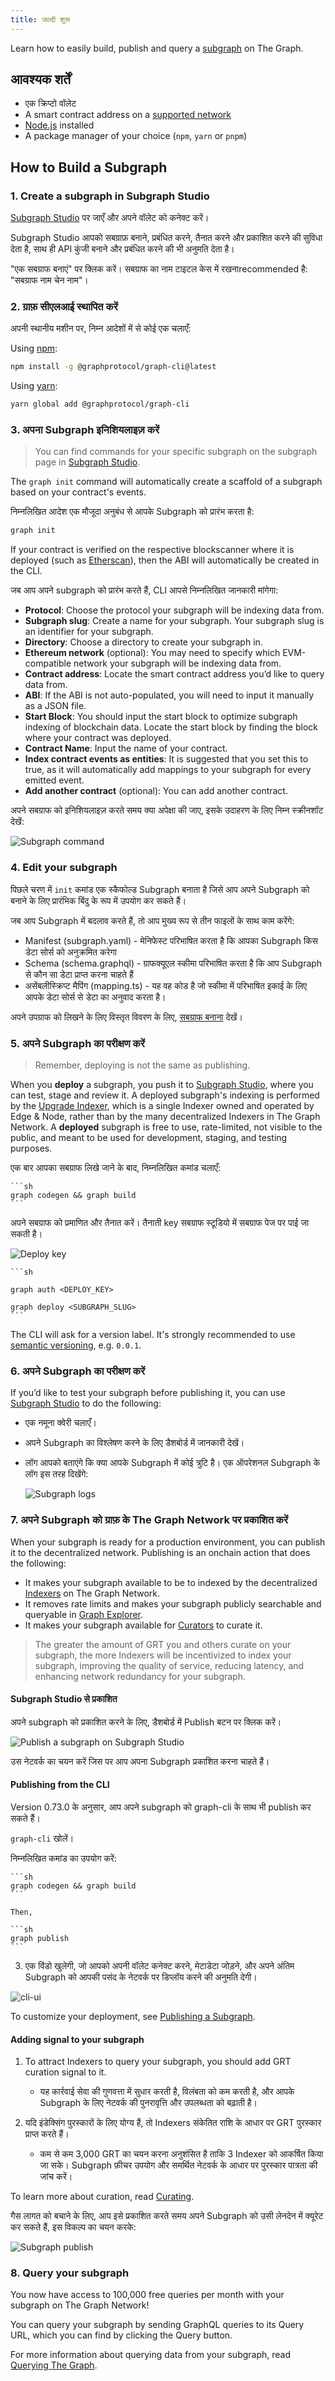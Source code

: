 ```yaml
---
title: जल्दी शुरू
---
```


Learn how to easily build, publish and query a [subgraph](/subgraphs/developing/developer-faq/#1-what-is-a-subgraph) on The Graph.

## आवश्यक शर्तें

- एक क्रिप्टो वॉलेट
- A smart contract address on a [supported network](/supported-networks/)
- [Node.js](https://nodejs.org/) installed
- A package manager of your choice (`npm`, `yarn` or `pnpm`)

## How to Build a Subgraph

### 1. Create a subgraph in Subgraph Studio

[Subgraph Studio](https://thegraph.com/studio/) पर जाएँ और अपने वॉलेट को कनेक्ट करें।

Subgraph Studio आपको सबग्राफ़ बनाने, प्रबंधित करने, तैनात करने और प्रकाशित करने की सुविधा देता है, साथ ही API कुंजी बनाने और प्रबंधित करने की भी अनुमति देता है।

"एक सबग्राफ बनाएं" पर क्लिक करें। सबग्राफ का नाम टाइटल केस में रखनाrecommended है: "सबग्राफ नाम चेन नाम"।

### 2. ग्राफ़ सीएलआई स्थापित करें

अपनी स्थानीय मशीन पर, निम्न आदेशों में से कोई एक चलाएँ:

Using [npm](https://www.npmjs.com/):

```sh
npm install -g @graphprotocol/graph-cli@latest
```

Using [yarn](https://yarnpkg.com/):

```sh
yarn global add @graphprotocol/graph-cli
```

### 3. अपना Subgraph इनिशियलाइज़ करें

> You can find commands for your specific subgraph on the subgraph page in [Subgraph Studio](https://thegraph.com/studio/).

The `graph init` command will automatically create a scaffold of a subgraph based on your contract's events.

निम्नलिखित आदेश एक मौजूदा अनुबंध से आपके Subgraph को प्रारंभ करता है:

```sh
graph init
```

If your contract is verified on the respective blockscanner where it is deployed (such as [Etherscan](https://etherscan.io/)), then the ABI will automatically be created in the CLI.

जब आप अपने subgraph को प्रारंभ करते हैं, CLI आपसे निम्नलिखित जानकारी मांगेगा:

- **Protocol**: Choose the protocol your subgraph will be indexing data from.
- **Subgraph slug**: Create a name for your subgraph. Your subgraph slug is an identifier for your subgraph.
- **Directory**: Choose a directory to create your subgraph in.
- **Ethereum network** (optional): You may need to specify which EVM-compatible network your subgraph will be indexing data from.
- **Contract address**: Locate the smart contract address you’d like to query data from.
- **ABI**: If the ABI is not auto-populated, you will need to input it manually as a JSON file.
- **Start Block**: You should input the start block to optimize subgraph indexing of blockchain data. Locate the start block by finding the block where your contract was deployed.
- **Contract Name**: Input the name of your contract.
- **Index contract events as entities**: It is suggested that you set this to true, as it will automatically add mappings to your subgraph for every emitted event.
- **Add another contract** (optional): You can add another contract.

अपने सबग्राफ को इनिशियलाइज़ करते समय क्या अपेक्षा की जाए, इसके उदाहरण के लिए निम्न स्क्रीनशॉट देखें:

![Subgraph command](/img/CLI-Example.png)

### 4. Edit your subgraph

पिछले चरण में `init` कमांड एक स्कैफोल्ड Subgraph बनाता है जिसे आप अपने Subgraph को बनाने के लिए प्रारंभिक बिंदु के रूप में उपयोग कर सकते हैं।

जब आप Subgraph में बदलाव करते हैं, तो आप मुख्य रूप से तीन फाइलों के साथ काम करेंगे:

- Manifest (subgraph.yaml) - मेनिफेस्ट परिभाषित करता है कि आपका Subgraph किस डेटा सोर्स को अनुक्रमित करेगा
- Schema (schema.graphql) - ग्राफक्यूएल स्कीमा परिभाषित करता है कि आप Subgraph से कौन सा डेटा प्राप्त करना चाहते हैं
- असेंबलीस्क्रिप्ट मैपिंग (mapping.ts) - यह वह कोड है जो स्कीमा में परिभाषित इकाई के लिए आपके डेटा सोर्स से डेटा का अनुवाद करता है।

अपने उपग्राफ को लिखने के लिए विस्तृत विवरण के लिए, [सबग्राफ बनाना](/developing/creating-a-subgraph/) देखें।

### 5. अपने Subgraph का परीक्षण करें

> Remember, deploying is not the same as publishing.

When you **deploy** a subgraph, you push it to [Subgraph Studio](https://thegraph.com/studio/), where you can test, stage and review it. A deployed subgraph's indexing is performed by the [Upgrade Indexer](https://thegraph.com/blog/upgrade-indexer/), which is a single Indexer owned and operated by Edge & Node, rather than by the many decentralized Indexers in The Graph Network. A **deployed** subgraph is free to use, rate-limited, not visible to the public, and meant to be used for development, staging, and testing purposes.

एक बार आपका सबग्राफ लिखे जाने के बाद, निम्नलिखित कमांड चलाएँ:

````
```sh
graph codegen && graph build
```
````

अपने सबग्राफ को प्रमाणित और तैनात करें। तैनाती key सबग्राफ स्टूडियो में सबग्राफ पेज पर पाई जा सकती है।

![Deploy key](/img/subgraph-studio-deploy-key.jpg)

````
```sh

graph auth <DEPLOY_KEY>

graph deploy <SUBGRAPH_SLUG>
```
````

The CLI will ask for a version label. It's strongly recommended to use [semantic versioning](https://semver.org/), e.g. `0.0.1`.

### 6. अपने Subgraph का परीक्षण करें

If you’d like to test your subgraph before publishing it, you can use [Subgraph Studio](https://thegraph.com/studio/) to do the following:

- एक नमूना क्वेरी चलाएँ।
- अपने Subgraph का विश्लेषण करने के लिए डैशबोर्ड में जानकारी देखें।
- लॉग आपको बताएंगे कि क्या आपके Subgraph में कोई त्रुटि है। एक ऑपरेशनल Subgraph के लॉग इस तरह दिखेंगे:

  ![Subgraph logs](/img/subgraph-logs-image.png)

### 7. अपने Subgraph को ग्राफ़ के The Graph Network पर प्रकाशित करें

When your subgraph is ready for a production environment, you can publish it to the decentralized network. Publishing is an onchain action that does the following:

- It makes your subgraph available to be to indexed by the decentralized [Indexers](/indexing/overview/) on The Graph Network.
- It removes rate limits and makes your subgraph publicly searchable and queryable in [Graph Explorer](https://thegraph.com/explorer/).
- It makes your subgraph available for [Curators](/resources/roles/curating/) to curate it.

> The greater the amount of GRT you and others curate on your subgraph, the more Indexers will be incentivized to index your subgraph, improving the quality of service, reducing latency, and enhancing network redundancy for your subgraph.

#### Subgraph Studio से प्रकाशित

अपने subgraph को प्रकाशित करने के लिए, डैशबोर्ड में Publish बटन पर क्लिक करें।

![Publish a subgraph on Subgraph Studio](/img/publish-sub-transfer.png)

उस नेटवर्क का चयन करें जिस पर आप अपना Subgraph प्रकाशित करना चाहते हैं।

#### Publishing from the CLI

Version 0.73.0 के अनुसार, आप अपने subgraph को graph-cli के साथ भी publish कर सकते हैं।

`graph-cli` खोलें।

निम्नलिखित कमांड का उपयोग करें:

````
```sh
graph codegen && graph build
```

Then,

```sh
graph publish
```
````

3. एक विंडो खुलेगी, जो आपको अपनी वॉलेट कनेक्ट करने, मेटाडेटा जोड़ने, और अपने अंतिम Subgraph को आपकी पसंद के नेटवर्क पर डिप्लॉय करने की अनुमति देगी।

![cli-ui](/img/cli-ui.png)

To customize your deployment, see [Publishing a Subgraph](/subgraphs/developing/publishing/publishing-a-subgraph/).

#### Adding signal to your subgraph

1. To attract Indexers to query your subgraph, you should add GRT curation signal to it.

   - यह कार्रवाई सेवा की गुणवत्ता में सुधार करती है, विलंबता को कम करती है, और आपके Subgraph के लिए नेटवर्क की पुनरावृत्ति और उपलब्धता को बढ़ाती है।

2. यदि इंडेक्सिंग पुरस्कारों के लिए योग्य हैं, तो Indexers संकेतित राशि के आधार पर GRT पुरस्कार प्राप्त करते हैं।

   - कम से कम 3,000 GRT का चयन करना अनुशंसित है ताकि 3 Indexer को आकर्षित किया जा सके। Subgraph फ़ीचर उपयोग और समर्थित नेटवर्क के आधार पर पुरस्कार पात्रता की जांच करें।

To learn more about curation, read [Curating](/resources/roles/curating/).

गैस लागत को बचाने के लिए, आप इसे प्रकाशित करते समय अपने Subgraph को उसी लेनदेन में क्यूरेट कर सकते हैं, इस विकल्प का चयन करके:

![Subgraph publish](/img/studio-publish-modal.png)

### 8. Query your subgraph

You now have access to 100,000 free queries per month with your subgraph on The Graph Network!

You can query your subgraph by sending GraphQL queries to its Query URL, which you can find by clicking the Query button.

For more information about querying data from your subgraph, read [Querying The Graph](/subgraphs/querying/introduction/).
